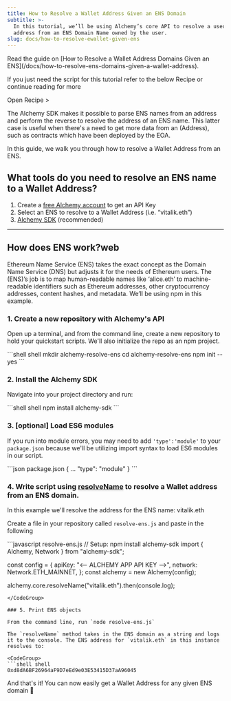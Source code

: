 ```yaml
---
title: How to Resolve a Wallet Address Given an ENS Domain
subtitle: >-
  In this tutorial, we’ll be using Alchemy’s core API to resolve a user's
  address from an ENS Domain Name owned by the user.
slug: docs/how-to-resolve-ewallet-given-ens
---
```



<Info title = "How to Resolve ENS Domains Given a Wallet Address">
  Read the guide on [How to Resolve a Wallet Address Domains Given an ENS](/docs/how-to-resolve-ens-domains-given-a-wallet-address).
</Info>

If you just need the script for this tutorial refer to the below Recipe or continue reading for more

<Card
title="Script to Resolve ENS Domains Given a Wallet Address"
iconPosition="center" 
href="https://alchemy-docs.readme.io/v1.0/recipes/script-to-resolve-ens-domains-given-a-wallet-address" 
slug = "script-to-resolve-ens-domains-given-a-wallet-address">
Open Recipe >
</Card>

The Alchemy SDK makes it possible to parse ENS names from an address and perform the reverse to resolve the address of an ENS name. This latter case is useful when there's a need to get more data from an (Address), such as contracts which have been deployed by the EOA.

In this guide, we walk you through how to resolve a Wallet Address from an ENS.

## What tools do you need to resolve an ENS name to a Wallet Address?

1. Create a [free Alchemy account](https://alchemy.com/?a=eb01f405c5) to get an API Key
2. Select an ENS to resolve to a Wallet Address (i.e. “vitalik.eth”)
3. [Alchemy SDK](/reference/alchemy-sdk-quickstart) (recommended)

***

## How does ENS work?web

Ethereum Name Service (ENS) takes the exact concept as the Domain Name Service (DNS) but adjusts it for the needs of Ethereum users. The (ENS)’s job is to map human-readable names like ‘alice.eth’ to machine-readable identifiers such as Ethereum addresses, other cryptocurrency addresses, content hashes, and metadata. We’ll be using npm in this example.

### 1. Create a new repository with Alchemy's API

Open up a terminal, and from the command line, create a new repository to hold your quickstart scripts. We'll also initialize the repo as an npm project.

<CodeGroup>
  ```shell shell
  mkdir alchemy-resolve-ens
  cd alchemy-resolve-ens
  npm init --yes
  ```
</CodeGroup>

### 2. Install the Alchemy SDK

Navigate into your project directory and run:

<CodeGroup>
  ```shell shell
  npm install alchemy-sdk
  ```
</CodeGroup>

### 3. \[optional] Load ES6 modules

If you run into module errors, you may need to add `'type':'module'` to your `package.json` because we'll be utilizing import syntax to load ES6 modules in our script.

<CodeGroup>
  ```json package.json
  {
  ...
  "type": "module"
  }
  ```
</CodeGroup>

### 4. Write script using [resolveName](https://github.com/alchemyplatform/alchemy-sdk-js/blob/main/docs-md/classes/CoreNamespace.md#resolvename) to resolve a Wallet address from an ENS domain.

In this example we'll resolve the address for the ENS name: vitalik.eth

Create a file in your repository called `resolve-ens.js` and paste in the following

<CodeGroup>
  ```javascript resolve-ens.js
  // Setup: npm install alchemy-sdk
  import { Alchemy, Network } from "alchemy-sdk";

  const config = {
    apiKey: "<-- ALCHEMY APP API KEY -->",
    network: Network.ETH_MAINNET,
  };
  const alchemy = new Alchemy(config);

  alchemy.core.resolveName("vitalik.eth").then(console.log);
  ```
</CodeGroup>

### 5. Print ENS objects

From the command line, run `node resolve-ens.js`

The `resolveName` method takes in the ENS domain as a string and logs it to the console. The ENS address for `vitalik.eth` in this instance resolves to:

<CodeGroup>
  ```shell shell
  0xd8dA6BF26964aF9D7eEd9e03E53415D37aA96045
  ```
</CodeGroup>

And that's it! You can now easily get a Wallet Address for any given ENS domain 🎉
